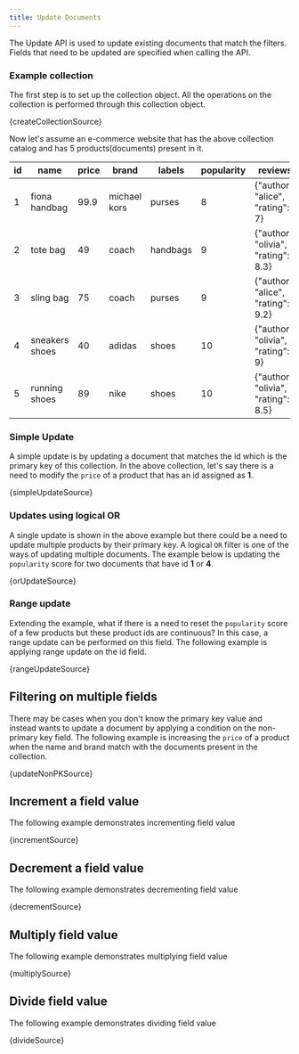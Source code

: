 ```yaml
---
title: Update Documents
---
```




The Update API is used to update existing documents that match the filters.
Fields that need to be updated are specified when calling the API.

### Example collection

The first step is to set up the collection object. All the operations on
the collection is performed through this collection object.

<CodeBlock language={codeLanguage}>{createCollectionSource}</CodeBlock>

Now let's assume an e-commerce website that has the above collection catalog and has 5 products(documents) present in it.

| id  | name           | price | brand        | labels   | popularity | reviews                             |
| --- | -------------- | ----- | ------------ | -------- | ---------- | ----------------------------------- |
| 1   | fiona handbag  | 99.9  | michael kors | purses   | 8          | {"author": "alice", "rating": 7}    |
| 2   | tote bag       | 49    | coach        | handbags | 9          | {"author": "olivia", "rating": 8.3} |
| 3   | sling bag      | 75    | coach        | purses   | 9          | {"author": "alice", "rating": 9.2}  |
| 4   | sneakers shoes | 40    | adidas       | shoes    | 10         | {"author": "olivia", "rating": 9}   |
| 5   | running shoes  | 89    | nike         | shoes    | 10         | {"author": "olivia", "rating": 8.5} |

### Simple Update

A simple update is by updating a document that matches the id which is the primary key of this collection.
In the above collection, let's say there is a need to modify the `price` of a product that has an id assigned as **1**.

<CodeBlock language={codeLanguage}>{simpleUpdateSource}</CodeBlock>

### Updates using logical OR

A single update is shown in the above example but there could be a need to update multiple products by
their primary key. A logical `OR` filter is one of the ways of updating multiple documents. The example below is
updating the `popularity` score for two documents that have id **1** or **4**.

<CodeBlock language={codeLanguage}>{orUpdateSource}</CodeBlock>

### Range update

Extending the example, what if there is a need to reset the `popularity` score of a few products but these product ids
are continuous? In this case, a range update can be performed on this field. The following example is applying
range update on the id field.

<CodeBlock language={codeLanguage}>{rangeUpdateSource}</CodeBlock>

## Filtering on multiple fields

There may be cases when you don't know the primary key value and instead wants to update a document by applying a
condition on the non-primary key field. The following example is increasing the `price` of a product when the name
and brand match with the documents present in the collection.

<CodeBlock language={codeLanguage}>{updateNonPKSource}</CodeBlock>

## Increment a field value

The following example demonstrates incrementing field value

<CodeBlock language={codeLanguage}>{incrementSource}</CodeBlock>

## Decrement a field value

The following example demonstrates decrementing field value

<CodeBlock language={codeLanguage}>{decrementSource}</CodeBlock>

## Multiply field value

The following example demonstrates multiplying field value

<CodeBlock language={codeLanguage}>{multiplySource}</CodeBlock>

## Divide field value

The following example demonstrates dividing field value

<CodeBlock language={codeLanguage}>{divideSource}</CodeBlock>
